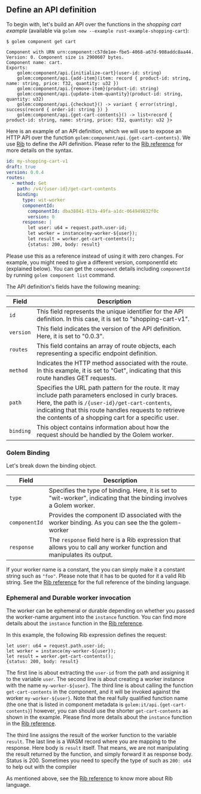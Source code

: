 ## Define an API definition

To begin with, let's build an API over the functions in the _shopping cart example_ (available via `golem new --example rust-example-shopping-cart`):

```shell
$ golem component get cart

Component with URN urn:component:c57de1ee-fbe5-4068-a67d-908addc8aa44. Version: 0. Component size is 2900607 bytes.
Component name: cart.
Exports:
	golem:component/api.{initialize-cart}(user-id: string)
	golem:component/api.{add-item}(item: record { product-id: string, name: string, price: f32, quantity: u32 })
	golem:component/api.{remove-item}(product-id: string)
	golem:component/api.{update-item-quantity}(product-id: string, quantity: u32)
	golem:component/api.{checkout}() -> variant { error(string), success(record { order-id: string }) }
	golem:component/api.{get-cart-contents}() -> list<record { product-id: string, name: string, price: f32, quantity: u32 }>
```

Here is an example of an API definition, which we will use to expose an HTTP API over the function `golem:component/api.{get-cart-contents}`.
We use [Rib](/rib) to define the API definition. Please refer to the [Rib reference](/rib) for more details on the syntax.

```yaml
id: my-shopping-cart-v1
draft: true
version: 0.0.4
routes:
  - method: Get
    path: /v4/{user-id}/get-cart-contents
    binding:
      type: wit-worker
      componentId:
        componentId: dba38841-013a-49fa-a1dc-064949832f0c
        version: 0
      response: |
        let user: u64 = request.path.user-id;
        let worker = instance(my-worker-${user});
        let result = worker.get-cart-contents();
        {status: 200, body: result}
```

Please use this as a reference instead of using it with zero changes. For example, you might need to give a different
version, componentId etc (explained below). You can get the `component` details including `componentId`
by running `golem component list` command.

The API definition's fields have the following meaning:

| Field     | Description                                                                                                                                                                                                                                                           |
| --------- | --------------------------------------------------------------------------------------------------------------------------------------------------------------------------------------------------------------------------------------------------------------------- |
| `id`      | This field represents the unique identifier for the API definition. In this case, it is set to "shopping-cart-v1".                                                                                                                                                    |
| `version` | This field indicates the version of the API definition. Here, it is set to "0.0.3".                                                                                                                                                                                   |
| `routes`  | This field contains an array of route objects, each representing a specific endpoint definition.                                                                                                                                                                      |
| `method`  | Indicates the HTTP method associated with the route. In this example, it is set to "Get", indicating that this route handles GET requests.                                                                                                                            |
| `path`    | Specifies the URL path pattern for the route. It may include path parameters enclosed in curly braces. Here, the path is `/{user-id}/get-cart-contents`, indicating that this route handles requests to retrieve the contents of a shopping cart for a specific user. |
| `binding` | This object contains information about how the request should be handled by the Golem worker.                                                                                                                                                                         |

### Golem Binding

Let's break down the binding object.

| Field         | Description                                                                                                                                                                                                                                                                                                                                                                                      |
| ------------- | ------------------------------------------------------------------------------------------------------------------------------------------------------------------------------------------------------------------------------------------------------------------------------------------------------------------------------------------------------------------------------------------------ |
| `type`        | Specifies the type of binding. Here, it is set to "wit-worker", indicating that the binding involves a Golem worker.                                                                                                                                                                                                                                                                             |
| `componentId` | Provides the component ID associated with the worker binding. As you can see the the golem-worker                                                                                                                                                                                                                                                                                                |
| `response`    | The `response` field here is a Rib expression that allows you to call any worker function and manipulates its output.                                                                                                                                                                                                                                                                            |


If your worker name is a constant, the you can simply make it a constant string such as `"foo"`. Please note that it has to be quoted for it a valid Rib string.
See the [Rib reference](/rib) for the full reference of the binding language.


### Ephemeral and Durable worker invocation

The worker can be ephemeral or durable depending on whether you passed the worker-name argument into the `instance` function. You can find more details about the `instance` function in the [Rib reference](/rib).

In this example, the following Rib expression defines the request:

```
let user: u64 = request.path.user-id;
let worker = instance(my-worker-${user});
let result = worker.get-cart-contents();
{status: 200, body: result}

```

The first line is about extracting the `user-id` from the path and assigning it to the variable `user`.
The second line is about creating a worker instance with the name `my-worker-${user}`.
The third line is about calling the function `get-cart-contents`  in the component, and it will be invoked  against the worker `my-worker-${user}`.
Note that the real fully qualified function name (the one that is listed in component metadata is `golem:it/api.{get-cart-contents}`) however,
you can should use the shorter `get-cart-contents` as shown in the example. Please find more details about the `instance` function in the [Rib reference](/rib).

The third line assigns the result of the worker function to the variable `result`. The last line is a WASM record where you are mapping to the response. Here body is `result` itself.
That means, we are not manipulating the result returned by the function, and simply forward it as response body. Status is 200. Sometimes you need to specify the type of such as `200: u64`
to help out with the compiler

As mentioned above, see the [Rib reference](/rib) to know more about Rib language.
